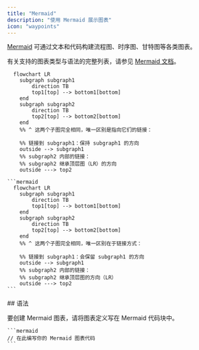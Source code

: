 ```yaml
---
title: "Mermaid"
description: "使用 Mermaid 展示图表"
icon: "waypoints"
---
```


[Mermaid](https://mermaid.js.org/) 可通过文本和代码构建流程图、时序图、甘特图等各类图表。

有关支持的图表类型与语法的完整列表，请参见 [Mermaid 文档](https://mermaid.js.org/intro/)。

```mermaid
  flowchart LR
    subgraph subgraph1
        direction TB
        top1[top] --> bottom1[bottom]
    end
    subgraph subgraph2
        direction TB
        top2[top] --> bottom2[bottom]
    end
    %% ^ 这两个子图完全相同，唯一区别是指向它们的链接：

    %% 链接到 subgraph1：保持 subgraph1 的方向
    outside --> subgraph1
    %% subgraph2 内部的链接：
    %% subgraph2 继承顶层图（LR）的方向
    outside ---> top2
```

````mdx Mermaid 流程图示例
```mermaid
  flowchart LR
    subgraph subgraph1
        direction TB
        top1[top] --> bottom1[bottom]
    end
    subgraph subgraph2
        direction TB
        top2[top] --> bottom2[bottom]
    end
    %% ^ 这两个子图完全相同，唯一区别在于链接方式：

    %% 链接到 subgraph1：会保留 subgraph1 的方向
    outside --> subgraph1
    %% subgraph2 内部的链接：
    %% subgraph2 继承顶层图的方向（LR）
    outside ---> top2
```
````


<div id="syntax">
  ## 语法
</div>

要创建 Mermaid 图表，请将图表定义写在 Mermaid 代码块中。

````mdx
```mermaid
// 在此编写你的 Mermaid 图表代码
```
````

